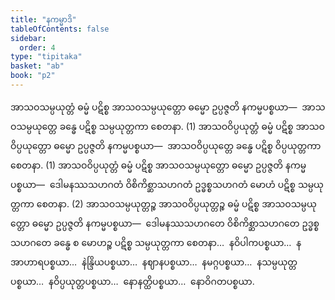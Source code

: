 ```yaml
---
title: "နကမ္မာဒိ"
tableOfContents: false
sidebar:
  order: 4
type: "tipitaka"
basket: "ab"
book: "p2"
---
```



<DynamicBreadcrumb />

<Division number="62" book="p2" e="ch" v="38" p="63">

<Paragraph number="1134" book="p2">
အာသဝသမ္ပယုတ္တံ ဓမ္မံ ပဋိစ္စ အာသဝသမ္ပယုတ္တော ဓမ္မော ဥပ္ပဇ္ဇတိ နကမ္မပစ္စယာ—  အာသဝသမ္ပယုတ္တေ ခန္ဓေ ပဋိစ္စ သမ္ပယုတ္တကာ စေတနာ. (1)
</Paragraph>

<Paragraph number="1135" book="p2">
အာသဝဝိပ္ပယုတ္တံ ဓမ္မံ ပဋိစ္စ အာသဝဝိပ္ပယုတ္တော ဓမ္မော ဥပ္ပဇ္ဇတိ နကမ္မပစ္စယာ—  အာသဝဝိပ္ပယုတ္တေ ခန္ဓေ ပဋိစ္စ ဝိပ္ပယုတ္တကာ စေတနာ. (1)
</Paragraph>

<Paragraph number="1136" book="p2">
အာသဝဝိပ္ပယုတ္တံ ဓမ္မံ ပဋိစ္စ အာသဝသမ္ပယုတ္တော ဓမ္မော ဥပ္ပဇ္ဇတိ နကမ္မပစ္စယာ—  ဒေါမနဿသဟဂတံ ဝိစိကိစ္ဆာသဟဂတံ ဥဒ္ဓစ္စသဟဂတံ မောဟံ ပဋိစ္စ သမ္ပယုတ္တကာ စေတနာ. (2)
</Paragraph>

<Paragraph number="1137" book="p2">
အာသဝသမ္ပယုတ္တဉ္စ အာသဝဝိပ္ပယုတ္တဉ္စ ဓမ္မံ ပဋိစ္စ အာသဝသမ္ပယုတ္တော ဓမ္မော ဥပ္ပဇ္ဇတိ နကမ္မပစ္စယာ—  ဒေါမနဿသဟဂတေ ဝိစိကိစ္ဆာသဟဂတေ ဥဒ္ဓစ္စသဟဂတေ ခန္ဓေ စ မောဟဉ္စ ပဋိစ္စ သမ္ပယုတ္တကာ စေတနာ…  နဝိပါကပစ္စယာ…  နအာဟာရပစ္စယာ…  နဲန္ဒြိယပစ္စယာ…  နဈာနပစ္စယာ…  နမဂ္ဂပစ္စယာ…  နသမ္ပယုတ္တပစ္စယာ…  နဝိပ္ပယုတ္တပစ္စယာ…  နောနတ္ထိပစ္စယာ…  နောဝိဂတပစ္စယာ.
</Paragraph>
</Division>